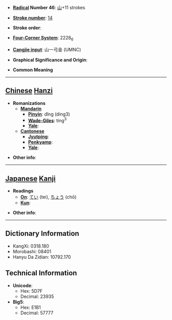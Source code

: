 * '''[[Wiktionary:Chinese radical index| Radical]] Number 46''': [[Wiktionary:Chinese radical index 山|山]]+11 strokes

* '''[[Wiktionary:Chinese total strokes index|Stroke number]]''': [[Wiktionary:Chinese total strokes index 14|14]]

* '''Stroke order''': 

* '''[[Wiktionary:Chinese four corner index|Four-Corner System]]''': 2228<sub>6</sub>

* '''[[Wiktionary:Chinese Cangjie index|Cangjie input]]''': 山一弓金 (UMNC)

* '''Graphical Significance and Origin''': 

* '''Common Meaning'''

----

== [[Chinese]] [[Hanzi]] ==

* '''Romanizations'''
** '''[[Mandarin]]'''
*** '''[[Pinyin]]''': dǐng (ding3)
*** '''[[Wade-Giles]]''': ting<sup>3</sup>
*** '''[[Yale]]''': 
** '''[[Cantonese]]'''
*** '''[[Jyutping]]''':
*** '''[[Penkyamp]]''': 
*** '''[[Yale]]''': 

* '''Other info''': 

----

== [[Japanese]] [[Kanji]] ==

* '''Readings'''
** '''[[On]]''': [[てい]] (tei), [[ちょう]] (chō)
** '''[[Kun]]''': 

* '''Other info''':  

----

== Dictionary Information ==

* KangXi: 0318.180
* Morobashi: 08401
* Hanyu Da Zidian: 10792.170

== Technical Information ==

* '''Unicode''':
** Hex: 5D7F
** Decimal: 23935
* '''Big5''':
** Hex: E1B1
** Decimal: 57777